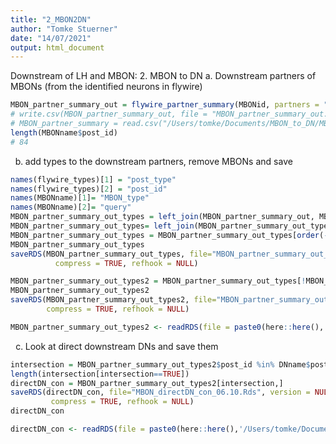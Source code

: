 ```yaml
---
title: "2_MBON2DN"
author: "Tomke Stuerner"
date: "14/07/2021"
output: html_document
---
```


Downstream of LH and MBON:
2. MBON to DN 
  a. Downstream partners of MBONs (from the identified neurons in flywire)
```r
MBON_partner_summary_out = flywire_partner_summary(MBONid, partners = "outputs") #get a list of downstream partner with n synapse connected
# write.csv(MBON_partner_summary_out, file = "MBON_partner_summary_out.csv")
# MBON_partner_summary = read.csv("/Users/tomke/Documents/MBON_to_DN/MBON_partner_summary.csv")
length(MBONname$post_id)
# 84
```
  b. add types to the downstream partners, remove MBONs and save 
```r
names(flywire_types)[1] = "post_type"
names(flywire_types)[2] = "post_id"
names(MBONname)[1]= "MBON_type"
names(MBONname)[2]= "query"
MBON_partner_summary_out_types = left_join(MBON_partner_summary_out, MBONname, by = "query")
MBON_partner_summary_out_types= left_join(MBON_partner_summary_out_types, flywire_types, by = "post_id")
MBON_partner_summary_out_types = MBON_partner_summary_out_types[order(-MBON_partner_summary_out_types$weight),]
MBON_partner_summary_out_types
saveRDS(MBON_partner_summary_out_types, file="MBON_partner_summary_out_types_06.10.Rds", version = NULL,
          compress = TRUE, refhook = NULL)
```
```r
MBON_partner_summary_out_types2 = MBON_partner_summary_out_types[!MBON_partner_summary_out_types$post_id %in% MBONid,]
MBON_partner_summary_out_types2
saveRDS(MBON_partner_summary_out_types2, file="MBON_partner_summary_out_types_06.10.Rds", version = NULL,
        compress = TRUE, refhook = NULL)
```
```r
MBON_partner_summary_out_types2 <- readRDS(file = paste0(here::here(),'/Users/tomke/Documents/dev/LH_MB_Downstream/MBON_partner_summary_out_types_06.10.Rds'))
```

  c. Look at direct downstream DNs and save them
```r
intersection = MBON_partner_summary_out_types2$post_id %in% DNname$post_id
length(intersection[intersection==TRUE])
directDN_con = MBON_partner_summary_out_types2[intersection,]
saveRDS(directDN_con, file="MBON_directDN_con_06.10.Rds", version = NULL,
         compress = TRUE, refhook = NULL)
directDN_con
```
```r
directDN_con <- readRDS(file = paste0(here::here(),'/Users/tomke/Documents/dev/MBON_directDN_con_06.10.Rds'))
```
